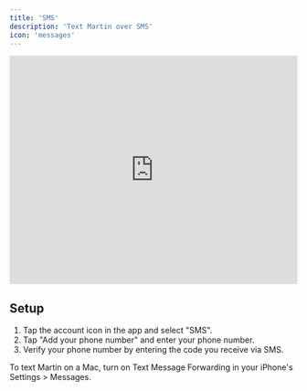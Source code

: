 ```yaml
---
title: 'SMS'
description: 'Text Martin over SMS'
icon: 'messages'
---
```




<iframe
  width="100%"
  height="400"
  src="https://www.youtube.com/embed/QI379BuWXOk?si=v0HQr3K9XVFEXjwz"
  title="YouTube video player"
  frameborder="0"
  allow="accelerometer; autoplay; clipboard-write; encrypted-media; gyroscope; picture-in-picture"
  allowfullscreen
  ></iframe>

## Setup

1. Tap the account icon in the app and select "SMS".
2. Tap "Add your phone number" and enter your phone number.
3. Verify your phone number by entering the code you receive via SMS.

<Tip>
    To text Martin on a Mac, turn on Text Message Forwarding in your iPhone's Settings > Messages.
</Tip>
